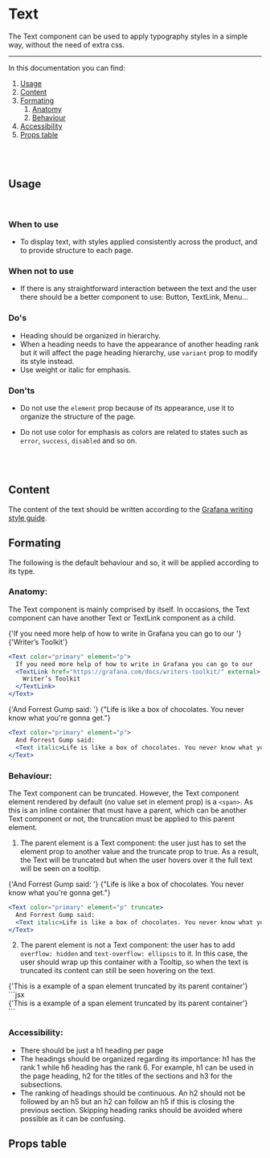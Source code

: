 
<Meta title="MDX|Text" component={Text} />

# Text

The Text component can be used to apply typography styles in a simple way, without the need of extra css.

---

In this documentation you can find:

1. [Usage](#usage)
1. [Content](#content)
1. [Formating](#formating)
   1. [Anatomy](#anatomy)
   1. [Behaviour](#behaviour)
1. [Accessibility](#accessibility)
1. [Props table](#propstable)

<br />
<br />

## <a name="usage"/> Usage

<br />

### **When to use**

- To display text, with styles applied consistently across the product, and to provide structure to each page.

### **When not to use**

- If there is any straightforward interaction between the text and the user there should be a better component to use: Button, TextLink, Menu…

### **Do's**

- Heading should be organized in hierarchy.
- When a heading needs to have the appearance of another heading rank but it will affect the page heading hierarchy, use `variant` prop to modify its style instead.
- Use weight or italic for emphasis.

### **Don'ts**

- Do not use the `element` prop because of its appearance, use it to organize the structure of the page.
- Do not use color for emphasis as colors are related to states such as `error`, `success`, `disabled` and so on.

  <br />
  <br />

## <a name="content"/> Content

The content of the text should be written according to the [Grafana writing style guide](https://grafana.com/docs/writers-toolkit/write/style-guide/).

## <a name="formating"/> Formating

The following is the default behaviour and so, it will be applied according to its type.

### <a name="anatomy"/>**Anatomy**:<br/>

The Text component is mainly comprised by itself. In occasions, the Text component can have another Text or TextLink component as a child.

<Preview>
  <Text color="primary" element="p">
    {'If you need more help of how to write in Grafana you can go to our '}
    <TextLink href="https://grafana.com/docs/writers-toolkit/" external>
      {'Writer’s Toolkit'}
    </TextLink>
  </Text>
</Preview>

```jsx
<Text color="primary" element="p">
  If you need more help of how to write in Grafana you can go to our
  <TextLink href="https://grafana.com/docs/writers-toolkit/" external>
    Writer’s Toolkit
  </TextLink>
</Text>
```

<Preview>
  <Text color="primary" element="p">
    {'And Forrest Gump said: '}
    <Text italic>{"Life is like a box of chocolates. You never know what you're gonna get."}</Text>
  </Text>
</Preview>

```jsx
<Text color="primary" element="p">
  And Forrest Gump said:
  <Text italic>Life is like a box of chocolates. You never know what you're gonna get.</Text>
</Text>
```

### <a name="behaviour"/>**Behaviour**:

The Text component can be truncated. However, the Text component element rendered by default (no value set in element prop) is a `<span>`. As this is an inline container that must have a parent, which can be another Text component or not, the truncation must be applied to this parent element.

1. The parent element is a Text component: the user just has to set the element prop to another value and the truncate prop to true.
   As a result, the Text will be truncated but when the user hovers over it the full text will be seen on a tooltip.

<Preview>
  <Text color="primary" element="p" truncate>
    {'And Forrest Gump said: '}
    <Text italic>{"Life is like a box of chocolates. You never know what you're gonna get."}</Text>
  </Text>
</Preview>

```jsx
<Text color="primary" element="p" truncate>
  And Forrest Gump said:
  <Text italic>Life is like a box of chocolates. You never know what you're gonna get.</Text>
</Text>
```

2. The parent element is not a Text component: the user has to add `overflow: hidden` and `text-overflow: ellipsis` to it. In this case, the user should wrap up this container with a Tooltip, so when the text is truncated its content can still be seen hovering on the text.

<Preview>
  <Tooltip content="This is a example of a span element truncated by its parent container">
    <div style={{ overflow: 'hidden', textOverflow: 'ellipsis', whiteSpace: 'nowrap' }}>
      <Text color="primary" variant="body">
        {'This is a example of a span element truncated by its parent container'}
      </Text>
    </div>
  </Tooltip>
</Preview>
```jsx
<Tooltip content="This is a example of a span element truncated by its parent container">
  <div style={{ overflow: 'hidden', textOverflow: 'ellipsis', whiteSpace: 'nowrap' }}>
    <Text color="primary" variant="body">
      {'This is a example of a span element truncated by its parent container'}
    </Text>
  </div>
</Tooltip>
```

### <a name="accessibility"/>**Accessibility**:

- There should be just a h1 heading per page
- The headings should be organized regarding its importance: h1 has the rank 1 while h6 heading has the rank 6. For example, h1 can be used in the page heading, h2 for the titles of the sections and h3 for the subsections.
- The ranking of headings should be continuous. An h2 should not be followed by an h5 but an h2 can follow an h5 if this is closing the previous section. Skipping heading ranks should be avoided where possible as it can be confusing.

## <a name="propstable"/>Props table

<ArgsTable of={Text} />
